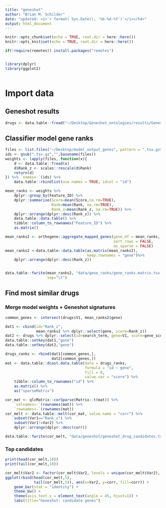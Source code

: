 ```yaml
---
title: "geneshot"
author: "Brian M. Schilder"
date: "updated: <i>`r format( Sys.Date(), '%b-%d-%Y')`</i></h4>"
output: html_document
---
```


```r
knitr::opts_chunk$set(echo = TRUE, root.dir = here::here())
knitr::opts_knit$set(echo = TRUE, root.dir = here::here())

if(!require(remotes)) install.packages("remotes") 


library(dplyr)
library(ggplot2)
 
```

# Import data

## Geneshot results 

```r
drugs <- data.table::fread("~/Desktop/Geneshot_ontologies/results/Geneshot/ontology_search/geneshot.DRON.tsv.gz")
```

## Classifier model gene ranks

```r
files <- list.files("~/Desktop/model_output_genes", pattern = ".tsv.gz$", full.names = TRUE)
ids <- gsub(".tsv.gz","",basename(files))
weights <- lapply(files, function(x){
    d <- data.table::fread(x) 
    d$Rank_z <- scales::rescale(d$Rank)
    return(d)
}) %>% `names<-`(ids) %>% 
    data.table::rbindlist(use.names = TRUE, idcol = "id")

mean_ranks <- weights %>% 
    dplyr::group_by(Feature_ID) %>% 
    dplyr::summarise(Score=mean(Score,na.rm=TRUE),
                     Rank=mean(Rank, na.rm=TRUE),
                     Rank_z=mean(Rank_z, na.rm=TRUE)) %>%
    dplyr::arrange(dplyr::desc(Rank_z)) %>%
    data.table::data.table() %>%
    tibble::column_to_rownames("Feature_ID") %>%
    as.matrix()

mean_ranks2 <- orthogene::aggregate_mapped_genes(gene_df = mean_ranks, 
                                                 sort_rows = FALSE,
                                                 as_sparse = FALSE)
mean_ranks2 <-data.table::data.table(as.matrix(mean_ranks2), 
                                     keep.rownames = "gene")%>%
    dplyr::arrange(dplyr::desc(Rank_z))


data.table::fwrite(mean_ranks2, "data/gene_ranks/gene_ranks.matrix.tsv.gz",
                   sep="\t")
```
## Find most similar drugs 

### Merge model weights + Geneshot signatures 

```r
common_genes <- intersect(drugs$V1, mean_ranks2$gene)

dat1 <- cbind(id="Rank_z",
              mean_ranks2 %>% dplyr::select(gene, score=Rank_z))
dat2 <- drugs %>% dplyr::select(id=search_term, gene=V1, score=gene_score)
data.table::setkey(dat1,"gene")
data.table::setkey(dat2,"gene")

drugs_ranks <- rbind(dat1[common_genes,],
                     dat2[common_genes,])
mat <- data.table::dcast.data.table(data = drugs_ranks,
                                    formula = "id ~ gene",
                                    fill = 0,
                                    value.var = "score") %>% 
    tibble::column_to_rownames("id") %>% 
    as.matrix() %>% 
    as("sparseMatrix")
```


```r
cor_mat <- qlcMatrix::corSparse(Matrix::t(mat)) %>% 
    `colnames<-`(rownames(mat)) %>%
    `rownames<-`(rownames(mat))
cor_melt <- data.table::melt(cor_mat, value.name = "corr") %>%
    subset(Var1=="Rank_z") %>%
    subset(Var1!=Var2) %>%
    dplyr::arrange(dplyr::desc(corr))

data.table::fwrite(cor_melt, "data/geneshot/geneshot_drug_candidates.tsv.gz", sep="\t")
```

### Top candidates

```r
print(head(cor_melt,10))
print(tail(cor_melt,10))

cor_melt$Var2 <- factor(cor_melt$Var2, levels = unique(cor_melt$Var2), ordered = TRUE)
ggplot(rbind(head(cor_melt,5),
             tail(cor_melt,5)), aes(x=Var2, y=corr, fill=corr)) +
    geom_bar(stat = "identity") +
    theme_bw() +
    theme(axis.text.x = element_text(angle = 45, hjust=1)) +
    labs(title="Geneshot: candidate genes")
```


